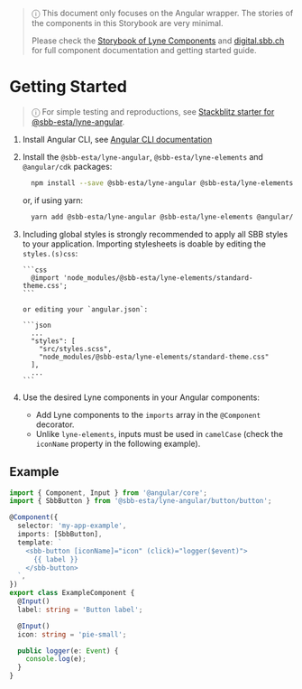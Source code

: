 
<Meta title="introduction/Getting Started" />

> ⓘ This document only focuses on the Angular wrapper. The stories of the components in this Storybook are very minimal.
>
> Please check the [Storybook of Lyne Components](https://lyne-storybook.app.sbb.ch) and
> [digital.sbb.ch](https://digital.sbb.ch) for full component documentation and getting started guide.

# Getting Started

> ⓘ For simple testing and reproductions, see [Stackblitz starter for @sbb-esta/lyne-angular](https://stackblitz.com/edit/lyne-angular-starter?file=src%2Fmain.ts).

1.  Install Angular CLI, see [Angular CLI documentation](https://cli.angular.io/)
2.  Install the `@sbb-esta/lyne-angular`, `@sbb-esta/lyne-elements` and `@angular/cdk` packages:

    ```sh
      npm install --save @sbb-esta/lyne-angular @sbb-esta/lyne-elements @angular/cdk
    ```

    or, if using yarn:

    ```sh
      yarn add @sbb-esta/lyne-angular @sbb-esta/lyne-elements @angular/cdk
    ```

3.  Including global styles is strongly recommended to apply all SBB styles to your application.
    Importing stylesheets is doable by editing the `styles.(s)css`:

        ```css
          @import 'node_modules/@sbb-esta/lyne-elements/standard-theme.css';
        ```

        or editing your `angular.json`:

        ```json
          ...
          "styles": [
            "src/styles.scss",
            "node_modules/@sbb-esta/lyne-elements/standard-theme.css"
          ],
          ...
        ```

4.  Use the desired Lyne components in your Angular components:
    - Add Lyne components to the `imports` array in the `@Component` decorator.
    - Unlike `lyne-elements`, inputs must be used in `camelCase` (check the `iconName` property in the following example).

## Example

```ts
import { Component, Input } from '@angular/core';
import { SbbButton } from '@sbb-esta/lyne-angular/button/button';

@Component({
  selector: 'my-app-example',
  imports: [SbbButton],
  template: `
    <sbb-button [iconName]="icon" (click)="logger($event)">
      {{ label }}
    </sbb-button>
  `,
})
export class ExampleComponent {
  @Input()
  label: string = 'Button label';

  @Input()
  icon: string = 'pie-small';

  public logger(e: Event) {
    console.log(e);
  }
}
```
